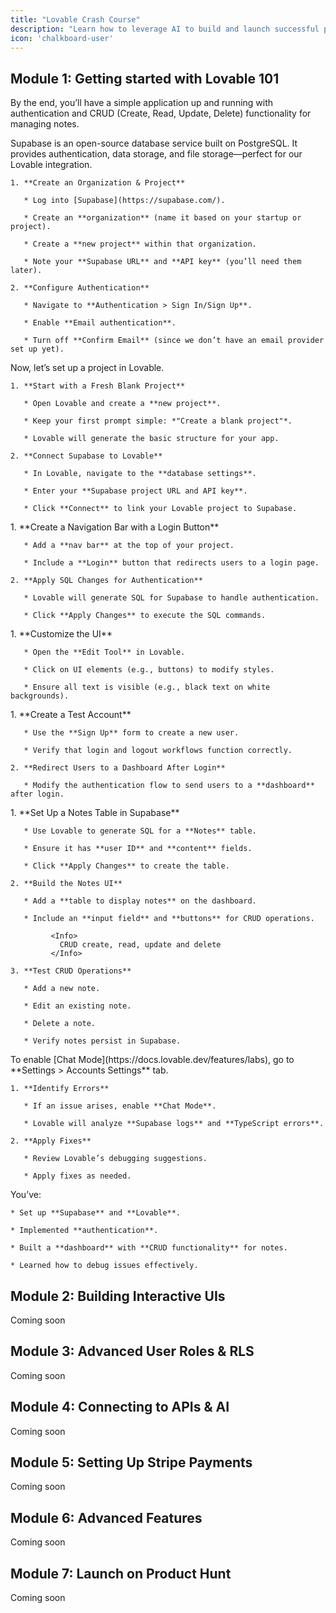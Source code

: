 ```yaml
---
title: "Lovable Crash Course"
description: "Learn how to leverage AI to build and launch successful products."
icon: 'chalkboard-user'
---
```


## Module 1: Getting started with Lovable 101

By the end, you’ll have a simple application up and running with authentication and CRUD (Create, Read, Update, Delete) functionality for managing notes.

<AccordionGroup>
  <Accordion title="Setting Up Supabase">
    Supabase is an open-source database service built on PostgreSQL. It provides authentication, data storage, and file storage—perfect for our Lovable integration.

    1. **Create an Organization & Project**

       * Log into [Supabase](https://supabase.com/).

       * Create an **organization** (name it based on your startup or project).

       * Create a **new project** within that organization.

       * Note your **Supabase URL** and **API key** (you’ll need them later).

    2. **Configure Authentication**

       * Navigate to **Authentication > Sign In/Sign Up**.

       * Enable **Email authentication**.

       * Turn off **Confirm Email** (since we don’t have an email provider set up yet).
  </Accordion>

  <Accordion title="Creating a Lovable Project">
    Now, let’s set up a project in Lovable.

    1. **Start with a Fresh Blank Project**

       * Open Lovable and create a **new project**.

       * Keep your first prompt simple: *"Create a blank project"*.

       * Lovable will generate the basic structure for your app.

    2. **Connect Supabase to Lovable**

       * In Lovable, navigate to the **database settings**.

       * Enter your **Supabase project URL and API key**.

       * Click **Connect** to link your Lovable project to Supabase.
  </Accordion>

  <Accordion title="Adding a Login System">
    1. **Create a Navigation Bar with a Login Button**

       * Add a **nav bar** at the top of your project.

       * Include a **Login** button that redirects users to a login page.

    2. **Apply SQL Changes for Authentication**

       * Lovable will generate SQL for Supabase to handle authentication.

       * Click **Apply Changes** to execute the SQL commands.
  </Accordion>

  <Accordion title="Using the Visual Edit Tool">
    1. **Customize the UI**

       * Open the **Edit Tool** in Lovable.

       * Click on UI elements (e.g., buttons) to modify styles.

       * Ensure all text is visible (e.g., black text on white backgrounds).
  </Accordion>

  <Accordion title="Testing the Login System" defaultOpen={false}>
    1. **Create a Test Account**

       * Use the **Sign Up** form to create a new user.

       * Verify that login and logout workflows function correctly.

    2. **Redirect Users to a Dashboard After Login**

       * Modify the authentication flow to send users to a **dashboard** after login.
  </Accordion>

  <Accordion title=" Adding Notes (CRUD Functionality)">
    1. **Set Up a Notes Table in Supabase**

       * Use Lovable to generate SQL for a **Notes** table.

       * Ensure it has **user ID** and **content** fields.

       * Click **Apply Changes** to create the table.

    2. **Build the Notes UI**

       * Add a **table to display notes** on the dashboard.

       * Include an **input field** and **buttons** for CRUD operations.

             <Info>
               CRUD create, read, update and delete
             </Info>

    3. **Test CRUD Operations**

       * Add a new note.

       * Edit an existing note.

       * Delete a note.

       * Verify notes persist in Supabase.
  </Accordion>

  <Accordion title="Debugging with Chat Mode">
    <Info>
      To enable [Chat Mode](https://docs.lovable.dev/features/labs), go to **Settings > Accounts Settings** tab.
    </Info>

    1. **Identify Errors**

       * If an issue arises, enable **Chat Mode**.

       * Lovable will analyze **Supabase logs** and **TypeScript errors**.

    2. **Apply Fixes**

       * Review Lovable’s debugging suggestions.

       * Apply fixes as needed.
  </Accordion>

  <Accordion title="Congratulations 🎉">
    You’ve:

    * Set up **Supabase** and **Lovable**.

    * Implemented **authentication**.

    * Built a **dashboard** with **CRUD functionality** for notes.

    * Learned how to debug issues effectively.
  </Accordion>
</AccordionGroup>

## Module 2: Building Interactive UIs

Coming soon

## Module 3: Advanced User Roles & RLS

Coming soon

## Module 4: Connecting to APIs & AI

Coming soon

## Module 5: Setting Up Stripe Payments

Coming soon

## Module 6: Advanced Features

Coming soon

## Module 7: Launch on Product Hunt

Coming soon